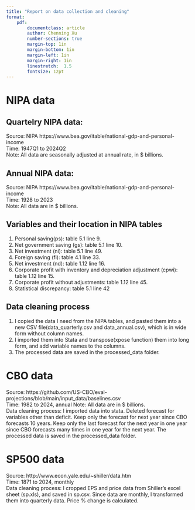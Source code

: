 ```yaml
---
title: "Report on data collection and cleaning"
format:
    pdf:
        documentclass: article 
        author: Chenning Xu
        number-sections: true
        margin-top: 1in
        margin-bottom: 1in
        margin-left: 1in
        margin-right: 1in
        linestretch:  1.5
        fontsize: 12pt
---
```


# NIPA data
## Quartelry NIPA data:  
Source: NIPA https://www.bea.gov/itable/national-gdp-and-personal-income  
Time: 1947Q1 to 2024Q2  
Note: All data are seasonally adjusted at annual rate, in $ billions.  

## Annual NIPA data:
Source: NIPA https://www.bea.gov/itable/national-gdp-and-personal-income  
Time: 1928 to 2023  
Note: All data are in $ billions.  

## Variables and their location in NIPA tables
1. Personal saving(ps): table 5.1 line 9.
2. Net government saving (gs): table 5.1 line 10.
3. Net investment (ni): table 5.1 line 49.
4. Foreign saving (fi): table 4.1 line 33.
5. Net investment (nd): table 1.12 line 16.
6. Corporate profit with inventory and depreciation adjustment (cpwi): table 1.12 line 15.
7. Corporate profit without adjustments: table 1.12 line 45.
8. Statistical discrepancy: table 5.1 line 42

## Data cleaning process
1. I copied the data I need from the NIPA tables, and pasted them into a new CSV file(data_quarterly.csv and data_annual.csv), which is in wide form without column names.
2. I imported them into Stata and transpose(xpose function) them into long form, and add variable names to the columns. 
3. The processed data are saved in the processed_data folder.

# CBO data
Source: https://github.com/US-CBO/eval-projections/blob/main/input_data/baselines.csv  
Time: 1982 to 2024, annual
Note: All data are in $ billions.  
Data cleaning process: I imported data into stata. Deleted forecast for variables other than deficit. Keep only the forecast for next year since CBO forecasts 10 years. Keep only the last forecast for the next year in one year since CBO forecasts many times in one year for the next year. The processed data is saved in the processed_data folder. 

# SP500 data
Source: http://www.econ.yale.edu/~shiller/data.htm  
Time: 1871 to 2024, monthly  
Data cleaning process: I cropped EPS and price data from Shiller's excel sheet (sp.xls), and saved in sp.csv. Since data are monthly, I transformed them into quarterly data. Price % change is calculated. 